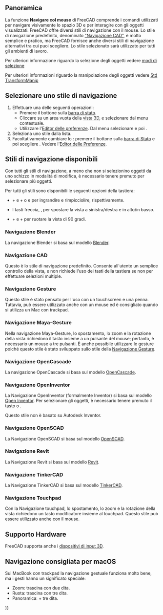 <languages/>

{{docnav/it
|[[Getting_started/it|Per iniziare]]
|[[Selection_methods/it|Metodi di selezione]]
}}

{{TOCright}}

<span id="Overview"></span>
==Panoramica==

La funzione '''Navigare col mouse''' di FreeCAD comprende i comandi utilizzati per navigare visivamente lo spazio 3D e per interagire con gli oggetti visualizzati. FreeCAD offre diversi stili di navigazione con il mouse. Lo stile di navigazione predefinito, denominato [[#Navigazione_CAD|"Navigazione CAD​​"]], è molto semplice e pratico, ma FreeCAD fornisce anche diversi stili di navigazione alternativi tra cui puoi scegliere. Lo stile selezionato sarà utilizzato per tutti gli ambienti di lavoro.

Per ulteriori informazione riguardo la selezione degli oggetti vedere [[Selection_methods/it|modi di selezione]]

Per ulteriori informazioni riguardo la manipolazione degli oggetti vedere [[Std_TransformManip/it|Std TransformManip]]

<span id="Selecting_a_navigation_style"></span>
== Selezionare uno stile di navigazione ==

#Effettuare una delle seguenti operazioni:
#* Premere il bottone {{Button|[[File:NavigationCAD_dark.svg|16px]]}} sulla [[Status_bar/it|barra di stato]].
#* Cliccare su un area vuota della [[3D_view/it|vista 3D]], e selezionare {{MenuCommand|Stile di navigazione}} dal menu contestuale.
#* Utilizzare l'[[Preferences_Editor/it#Navigation|Editor delle preferenze]]. Dal menu selezionare {{MenuCommand|Modifica → Preferenze}} e poi {{MenuCommand|Visualizzazione → Navigazione → Navigazione 3D}}.
# Seleziona uno stile dalla lista.
# Facoltativamente cambiare lo {{MenuCommand|Stile Orbita}}: premere il bottone {{Button|[[File:NavigationCAD_dark.svg|16px]]}} sulla [[Status_bar/it|barra di Stato]] e poi scegliere {{MenuCommand|Impostazioni → Stile Orbita}}. Vedere l'[[Preferences_Editor/it#Navigazione|Editor delle Preferenze]].

<span id="Available_navigation_styles"></span>
== Stili di navigazione disponibili ==

Con tutti gli stili di navigazione, a meno che non si selezionino oggetti da uno schizzo in modalità di modifica, è necessario tenere premuto {{KEY|Ctrl}} per selezionare più oggetti.

Per tutti gli stili sono disponibili le seguenti opzioni della tastiera:

* {{KEY|Ctrl}} + {{ASCII|43}} e {{KEY|Ctrl}} + {{ASCII|22}} o {{KEY|PgUp}} e {{KEY|PgDn}} per ingrandire e rimpicciolire, rispettivamente.
* I tasti freccia, {{ASCII|17}}{{ASCII|16}}{{ASCII|30}}{{ASCII|31}}, per spostare la vista a sinistra/destra e in alto/in basso.
* {{KEY|Shift}} + {{ASCII|17}} e {{KEY|Shift}} + {{ASCII|16}} per ruotare la vista di 90 gradi.

<span id="Blender_navigation"></span>
=== Navigazione Blender ===

La navigazione Blender si basa sul modello [https://www.blender.org Blender].

{{Blender Navigation
|Select_name=Selezione
|Zoom_name=Zoom
|Rotate_view_name=Rotazione vista
|Pan_name=Traslazione

|Shift={{KEY|Shift}}

|Select_text=Premere il pulsante sinistro del mouse sull'oggetto che si vuole selezionare.

|Zoom_text=Utilizzare la rotellina del mouse per ingrandire e rimpicciolire.

|Rotate_view_text=Tenere premuto il pulsante centrale del mouse, quindi spostare il puntatore.

|Pan_text=Tenere premuto {{KEY|Shift}} e il pulsante centrale del mouse, quindi spostare il puntatore.

In alternativa, tenere premuti i pulsanti sinistro e destro del mouse, quindi spostare il puntatore.
}}

<span id="CAD_navigation"></span>
=== Navigazione CAD ===

Questo è lo stile di navigazione predefinito. Consente all'utente un semplice controllo della vista, e non richiede l'uso dei tasti della tastiera se non per effettuare selezioni multiple.

{{CAD Navigation
|Select_name=Selezione
|Zoom_name=Zoom
|Rotate_view_name=Rotazione vista<br>Primo metodo
|Rotate_view_alt_name=Rotazione vista<br>Metodo alternativo
|Pan_name=Traslazione

|Ctrl={{KEY|Ctrl}}
|Shift={{KEY|Shift}}

|Select_text=Premere il pulsante sinistro del mouse sull'oggetto che si vuole selezionare.

|Zoom_text=Utilizzare la rotellina del mouse per ingrandire e rimpicciolire.

Facendo clic sul pulsante centrale del mouse si ricentra la vista sulla posizione del cursore.

|Rotate_view_text=Tenere premuto il pulsante centrale del mouse, quindi premere e tenere premuto il pulsante sinistro del mouse, quindi spostare il puntatore.

Se i pulsanti vengono rilasciati prima di interrompere il movimento del mouse, la vista continua a ruotare, se questa opzione è abilitata.

Un doppio clic con il pulsante centrale del mouse imposta un nuovo centro di rotazione.

|Rotate_view_alt_text=Tenere premuto il pulsante centrale del mouse, quindi premere e tenere premuto il pulsante destro del mouse, quindi spostare il puntatore.

Con questo metodo il pulsante centrale del mouse può essere rilasciato dopo aver tenuto premuto il pulsante destro del mouse.

Gli utenti che utilizzano il mouse con la mano destra potrebbero trovare questo metodo più semplice rispetto al primo.

|Pan_text=Tenere premuto il pulsante centrale del mouse, quindi spostare il puntatore.

|Zoom_mode_text=Modalità Zoom: tenere premuti i tasti {{KEY|Ctrl}} e {{KEY|Shift}}, premere il pulsante destro del mouse una volta, quindi spostare il puntatore.

|Rotate_view_mode_text=Modalità di rotazione: tenere premuto il tasto {{KEY|Shift}}, premere il pulsante destro del mouse una volta, quindi spostare il puntatore.

|Pan_mode_text=Modalità Spostamento: tenere premuto il tasto {{KEY|Ctrl}}, premere una volta il pulsante destro del mouse, quindi spostare il puntatore.
}}

<span id="Gesture_navigation"></span>
=== Navigazione Gesture ===

Questo stile è stato pensato per l'uso con un touchscreen e una penna. Tuttavia, può essere utilizzato anche con un mouse ed è consigliato quando si utilizza un Mac con trackpad.

{{Gesture Navigation
|Select_name=Selezione
|Zoom_name=Zoom
|Rotate_view_name=Rotazione vista
|Pan_name=Traslazione
|Tilt_view_name=Inclinazione vista

|Select_text=Premere il pulsante sinistro del mouse sull'oggetto che si vuole selezionare.

|Zoom_text=Utilizzare la rotellina del mouse per ingrandire e rimpicciolire.

|Rotate_view_text=Tenere premuto il pulsante sinistro del mouse, quindi spostare il puntatore.
In [[Sketcher Workbench/it|Sketcher]] e in altre modalità di modifica, questo comportamento è disabilitato. Tenere premuto {{KEY|Alt}} mentre si preme il pulsante del mouse per accedere alla modalità di rotazione.

Per impostare il punto di messa a fuoco della fotocamera per la rotazione, fare clic su un punto con il pulsante centrale del mouse. In alternativa, puntare il cursore su un punto e premere {{KEY|H}} sulla tastiera.

|Pan_text=Tenere premuto il pulsante destro del mouse, quindi spostare il puntatore.

|Tilt_view_text=Tenere premuti entrambi i pulsanti sinistro e destro del mouse, quindi spostare il puntatore lateralmente.

|Select_gesture_text=Toccare per selezionare.

|Zoom_gesture_text=Trascinare due dita (pizzicare) stringendo o allargando.

|Rotate_view_gesture_text=Trascinare con un dito per ruotare.

Tenere premuto {{KEY|Alt}} quando ci si trova in [[Sketcher Workbench/it|Sketcher]].

|Pan_gesture_text=Trascinare con due dita.

In alternativa, toccare e tenere premuto, quindi trascinare. Questo simula la traslazione con il tasto destro del mouse.

|Tilt_view_gesture_text=Ruotare la linea immaginaria formata dai due punti di contatto.

Questo metodo è disabilitato per impostazione predefinita. Per abilitarlo, andare in {{MenuCommand| Modifica → Preferenze → Visualizzazione → Navigazione}} e deselezionare la casella di controllo "Disabilita l'inclinazione touchscreen".
}}

<span id="Maya-Gesture_navigation"></span>
=== Navigazione Maya-Gesture ===

Nella navigazione Maya-Gesture, lo spostamento, lo zoom e la rotazione della vista richiedono il tasto {{KEY|Alt}} insieme a un pulsante del mouse; pertanto, è necessario un mouse a tre pulsanti. È anche possibile utilizzare le gesture poiché questo stile è stato sviluppato sullo stile della [[#Navigazione_Gesture|Navigazione Gesture]].

{{MayaGesture Navigation
|Select_name=Selezione
|Zoom_name=Zoom
|Rotate_view_name=Rotazione vista
|Pan_name=Traslazione
|Tilt_view_name=Inclinazione vista

|Alt={{KEY|Alt}}

|Select_text=Premere il pulsante sinistro del mouse sull'oggetto che si vuole selezionare.

|Zoom_text=Utilizzare la rotellina del mouse per ingrandire e rimpicciolire.

In alternativa, tenere premuto {{KEY|Alt}} e il pulsante destro del mouse, quindi spostare il puntatore.

|Rotate_view_text=Tenere premuto {{KEY|Alt}} e il pulsante sinistro del mouse, quindi spostare il puntatore.

|Pan_text=Tenere premuto {{KEY|Alt}} e il pulsante centrale del mouse, quindi spostare il puntatore.

|Tilt_view_text=Tenere premuti {{KEY|Alt}} ed entrambi i pulsanti sinistro e destro del mouse, quindi spostare il puntatore lateralmente.
}}

<span id="OpenCascade_navigation"></span>
=== Navigazione OpenCascade ===

La navigazione OpenCascade si basa sul modello [https://www.opencascade.com/ OpenCascade].

{{OpenCascade Navigation
|Select_name=Selezione
|Zoom_name=Zoom
|Rotate_view_name=Rotazione vista
|Pan_name=Traslazione

|Ctrl={{KEY|Ctrl}}

|Select_text=Premere il pulsante sinistro del mouse sull'oggetto che si vuole selezionare.

|Zoom_text=Utilizzare la rotellina del mouse per ingrandire e rimpicciolire.

In alternativa, tenere premuto {{KEY|Ctrl}} e il tasto sinistro del mouse, quindi spostare il puntatore.

|Rotate_view_text=Tenere premuto il pulsante centrale del mouse, quindi premere e tenere premuto il pulsante destro del mouse, quindi spostare il puntatore.

In alternativa, tenere premuto {{KEY|Ctrl}} e il pulsante destro del mouse, quindi spostare il puntatore.

|Pan_text=Tenere premuto il pulsante centrale del mouse, quindi spostare il puntatore. È possibile tenere premuto {{KEY|Ctrl}}.
}}

<span id="OpenInventor_navigation"></span>
=== Navigazione OpenInventor ===

La Navigazione OpenInventor (formalmente Inventor) si basa sul modello [http://en.wikipedia.org/wiki/Open_Inventor Open Inventor]. Per selezionare gli oggetti, è necessario tenere premuto il tasto {{KEY|Shift}} o {{KEY|Ctrl}}.

Questo stile non è basato su Autodesk Inventor.

{{OpenInventor Navigation
|Select_name=Selezione
|Zoom_name=Zoom
|Rotate_view_name=Rotazione vista
|Pan_name=Traslazione

|Shift={{KEY|Shift}}

|Select_text=Tenere premuto {{KEY|Shift}}, quindi premere il pulsante sinistro del mouse sull'oggetto che si desidera selezionare.

Tenere invece premuto {{KEY|Ctrl}} per selezionare più oggetti.

|Zoom_text=Utilizzare la rotellina del mouse per ingrandire e rimpicciolire.

In alternativa, tenere premuto il pulsante centrale del mouse, quindi premere e tenere premuto il pulsante sinistro del mouse, quindi spostare il puntatore.

|Rotate_view_text=Tenere premuto il pulsante sinistro del mouse, quindi spostare il puntatore.

|Pan_text=Tenere premuto il pulsante centrale del mouse, quindi spostare il puntatore.
}}

<span id="OpenSCAD_navigation"></span>
=== Navigazione OpenSCAD ===

La Navigazione OpenSCAD si basa sul modello [https://openscad.org/ OpenSCAD].

{{OpenSCAD_Navigation
|Select_name=Selezione
|Zoom_name=Zoom
|Rotate_view_name=Rotazione vista
|Pan_name=Traslazione

|Shift={{KEY|Shift}}

|Select_text=Premere il pulsante sinistro del mouse sull'oggetto che si vuole selezionare.

{{VersionMinus/it|0.21}} Tenere premuto {{KEY|Ctrl}} e {{KEY|Shift}} quando si preme il pulsante del mouse per trascinare un oggetto in uno schizzo in modalità di modifica.

|Zoom_text=Utilizzare la rotellina del mouse per ingrandire e rimpicciolire.

In alternativa, tenere premuto il pulsante centrale del mouse, quindi spostare il puntatore.

Oppure tenere premuto {{KEY|Shift}} e il pulsante destro del mouse, quindi spostare il puntatore.

|Rotate_view_text=Tenere premuto il pulsante sinistro del mouse, quindi spostare il puntatore.

In alternativa, e quando uno schizzo è in modalità di modifica, tenere premuto il pulsante centrale del mouse, quindi tenere premuto il pulsante destro del mouse, quindi spostare il puntatore.

|Pan_text=tenere premuto il pulsante destro del mouse, quindi spostare il puntatore.
}}

<span id="Revit_navigation"></span>
=== Navigazione Revit ===

La Navigazione Revit si basa sul modello [https://en.wikipedia.org/wiki/Autodesk_Revit Revit].

{{Revit Navigation
|Select_name=Selezione
|Zoom_name=Zoom
|Rotate_view_name=Rotazione vista
|Pan_name=Traslazione

|Shift={{KEY|Shift}}

|Select_text=Premere il pulsante sinistro del mouse sull'oggetto che si vuole selezionare.

|Zoom_text=Utilizzare la rotellina del mouse per ingrandire e rimpicciolire.

|Rotate_view_text=Tenere premuto {{KEY|Shift}} e il pulsante centrale del mouse, quindi spostare il puntatore.

In alternativa, tenere premuto il pulsante centrale del mouse, quindi tenere premuto il pulsante destro del mouse, quindi spostare il puntatore.

|Pan_text=Tenere premuto il pulsante centrale del mouse, quindi spostare il puntatore.

In alternativa, tenere premuti entrambi i pulsanti sinistro e destro del mouse, quindi spostare il puntatore.
}}

<span id="TinkerCAD_navigation"></span>
=== Navigazione TinkerCAD ===

La Navigazione TinkerCAD si basa sul modello [https://en.wikipedia.org/wiki/Tinkercad TinkerCAD].

{{TinkerCAD Navigation
|Select_name=Selezione
|Zoom_name=Zoom
|Rotate_view_name=Rotazione vista
|Pan_name=Traslazione

|Select_text=Premere il pulsante sinistro del mouse sull'oggetto che si vuole selezionare.

|Zoom_text=Utilizzare la rotellina del mouse per ingrandire e rimpicciolire.

|Rotate_view_text=Premere il pulsante destro del mouse, quindi spostare il puntatore.

|Pan_text=Tenere premuto il pulsante centrale del mouse, quindi spostare il puntatore.
}}

<span id="Touchpad_navigation"></span>
=== Navigazione Touchpad ===

Con la Navigazione touchpad, lo spostamento, lo zoom e la rotazione della vista richiedono un tasto modificatore insieme al touchpad. Questo stile può essere utilizzato anche con il mouse.

{{Touchpad Navigation
|Select_name=Selezione
|Zoom_name=Zoom
|Rotate_view_name=Rotazione vista
|Pan_name=Traslazione

|Ctrl={{KEY|Ctrl}}
|Shift={{KEY|Shift}}
|Alt={{KEY|Alt}}

|Select_text=Premere il pulsante sinistro del mouse sull'oggetto che si vuole selezionare.

|Zoom_text=tenere premuto {{KEY|Ctrl}} e {{KEY|Shift}}, quindi spostare il puntatore.

|Rotate_view_text=Tenere premuto {{KEY|Alt}}, quindi spostare il puntatore.

In alternativa, tenere premuto {{KEY|Shift}} e il pulsante sinistro, quindi spostare il puntatore.

|Pan_text=Tenere premuto {{KEY|Shift}}, quindi spostare il puntatore.
}}

<span id="Hardware_support"></span>
== Supporto Hardware ==

FreeCAD supporta anche i [[3D_input_devices/it|dispositivi di input 3D]].

<span id="Recommended_navigation_for_macOS"></span>
== Navigazione consigliata per macOS ==

Sui MacBook con trackpad la navigazione gestuale funziona molto bene, ma i gesti hanno un significato speciale:
* Zoom: trascina con due dita.
* Ruota: trascina con tre dita.
* Panoramica: {{KEY|Ctrl}} + tre dita.


{{docnav/it
|[[Getting started/it|Per iniziare]]
|[[Selection_methods/it|Metodi di selezione]]
}}

{{Userdocnavi{{#translation:}}}}